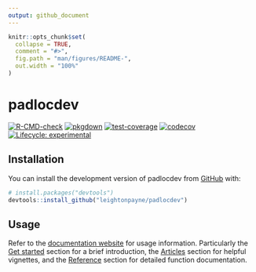 ```yaml
---
output: github_document
---
```


<!-- README.md is generated from README.Rmd. Please edit that file -->

```r
knitr::opts_chunk$set(
  collapse = TRUE,
  comment = "#>",
  fig.path = "man/figures/README-",
  out.width = "100%"
)
```

# padlocdev

<!-- badges: start -->
[![R-CMD-check](https://github.com/leightonpayne/padlocdev/actions/workflows/R-CMD-check.yaml/badge.svg)](https://github.com/leightonpayne/padlocdev/actions/workflows/R-CMD-check.yaml)
[![pkgdown](https://github.com/leightonpayne/padlocdev/actions/workflows/pkgdown.yaml/badge.svg)](https://github.com/leightonpayne/padlocdev/actions/workflows/pkgdown.yaml)
[![test-coverage](https://github.com/leightonpayne/padlocdev/actions/workflows/test-coverage.yaml/badge.svg)](https://github.com/leightonpayne/padlocdev/actions/workflows/test-coverage.yaml)
[![codecov](https://codecov.io/gh/leightonpayne/padlocdev/branch/master/graph/badge.svg?token=06BRH9RWNI)](https://codecov.io/gh/leightonpayne/padlocdev)
[![Lifecycle: experimental](https://img.shields.io/badge/lifecycle-experimental-orange.svg)](https://lifecycle.r-lib.org/articles/stages.html#experimental)
<!-- badges: end -->

## Installation

You can install the development version of padlocdev from [GitHub](https://github.com/) with:

``` r
# install.packages("devtools")
devtools::install_github("leightonpayne/padlocdev")
```

## Usage

Refer to the [documentation website](https://leightonpayne.github.io/padlocdev/) for usage information. Particularly the [Get started]() section for a brief introduction, the [Articles](https://leightonpayne.github.io/padlocdev/articles) section for helpful vignettes, and the [Reference](https://leightonpayne.github.io/padlocdev/reference) section for detailed function documentation.
